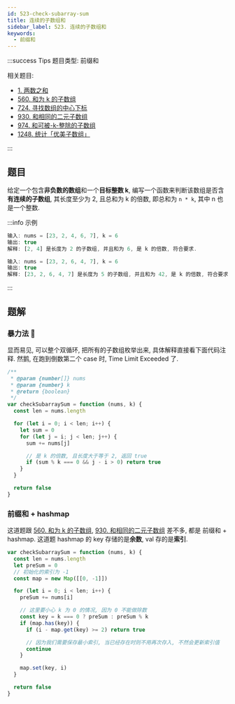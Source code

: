 ```yaml
---
id: 523-check-subarray-sum
title: 连续的子数组和
sidebar_label: 523. 连续的子数组和
keywords:
  - 前缀和
---
```


:::success Tips
题目类型: 前缀和

相关题目:

- [1. 两数之和](/leetcode/easy/1-two-sum)
- [560. 和为 k 的子数组](/leetcode/medium/560-subarray-sum)
- [724. 寻找数组的中心下标](/leetcode/easy/724-pivot-index)
- [930. 和相同的二元子数组](/leetcode/medium/930-num-subarrays-with-sum)
- [974. 和可被-k-整除的子数组](/leetcode/medium/974-subarrays-div-by-k)
- [1248. 统计「优美子数组」](/leetcode/medium/1248-number-of-subarrays)

:::

## 题目

给定一个包含**非负数的数组**和一个**目标整数 k**, 编写一个函数来判断该数组是否含**有连续的子数组**, 其长度至少为 2, 且总和为 k 的倍数, 即总和为 `n * k`, 其中 n 也是一个整数.

:::info 示例

```ts
输入: nums = [23, 2, 4, 6, 7], k = 6
输出: true
解释: [2, 4] 是长度为 2 的子数组, 并且和为 6, 是 k 的倍数, 符合要求.
```

```ts
输入: nums = [23, 2, 6, 4, 7], k = 6
输出: true
解释: [23, 2, 6, 4, 7] 是长度为 5 的子数组, 并且和为 42, 是 k 的倍数, 符合要求.
```

:::

## 题解

### 暴力法 🐸

显而易见, 可以整个双循环, 把所有的子数组枚举出来, 具体解释直接看下面代码注释. 然鹅, 在跑到倒数第二个 case 时, Time Limit Exceeded 了.

```ts
/**
 * @param {number[]} nums
 * @param {number} k
 * @return {boolean}
 */
var checkSubarraySum = function (nums, k) {
  const len = nums.length

  for (let i = 0; i < len; i++) {
    let sum = 0
    for (let j = i; j < len; j++) {
      sum += nums[j]

      // 是 k 的倍数, 且长度大于等于 2, 返回 true
      if (sum % k === 0 && j - i > 0) return true
    }
  }

  return false
}
```

### 前缀和 + hashmap

这道题跟 [560. 和为 k 的子数组](/leetcode/medium/560-subarray-sum), [930. 和相同的二元子数组](/leetcode/medium/930-num-subarrays-with-sum) 差不多, 都是 前缀和 + hashmap. 这道题 hashmap 的 key 存储的是**余数**, val 存的是**索引**.

```ts
var checkSubarraySum = function (nums, k) {
  const len = nums.length
  let preSum = 0
  // 初始化的索引为 -1
  const map = new Map([[0, -1]])

  for (let i = 0; i < len; i++) {
    preSum += nums[i]

    // 这里要小心 k 为 0 的情况, 因为 0 不能做除数
    const key = k === 0 ? preSum : preSum % k
    if (map.has(key)) {
      if (i - map.get(key) >= 2) return true

      // 因为我们需要保存最小索引, 当已经存在时则不用再次存入, 不然会更新索引值
      continue
    }

    map.set(key, i)
  }

  return false
}
```
